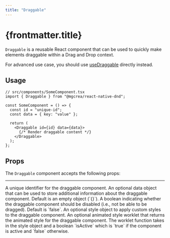```yaml
---
title: "Draggable"
---
```


# {frontmatter.title}

`Draggable` is a reusable React component that can be used to quickly make elements draggable within a Drag and Drop context.

For advanced use case, you should use [useDraggable](./../hooks/useDraggable) directly instead.

## Usage

```tsx
// src/components/SomeComponent.tsx
import { Draggable } from "@mgcrea/react-native-dnd";

const SomeComponent = () => {
  const id = "unique-id";
  const data = { key: "value" };

  return (
    <Draggable id={id} data={data}>
      {/* Render draggable content */}
    </Draggable>
  );
};
```

## Props

The `Draggable` component accepts the following props:

---

<Properties>
  <Property name="id" type="UniqueIdentifier">
    A unique identifier for the draggable component.
  </Property>
  <Property name="data" type="Data" optional defaultValue={`{}`}>
    An optional data object that can be used to store additional information about the draggable component.
    Default is an empty object (`{}`).
  </Property>
  <Property name="disabled" type="boolean" optional defaultValue={`false`}>
    A boolean indicating whether the draggable component should be disabled (i.e., not be able to be dragged).
    Default is `false`.
  </Property>
  <Property name="style" type="ViewStyle" optional>
    An optional style object to apply custom styles to the draggable component.
  </Property>
  <Property name="animatedStyleWorklet" type="AnimatedStyleWorklet" optional>
    An optional animated style worklet that returns the animated style for the draggable component. The worklet
    function takes in the style object and a boolean `isActive` which is `true` if the component is active and
    `false` otherwise.
  </Property>
</Properties>
